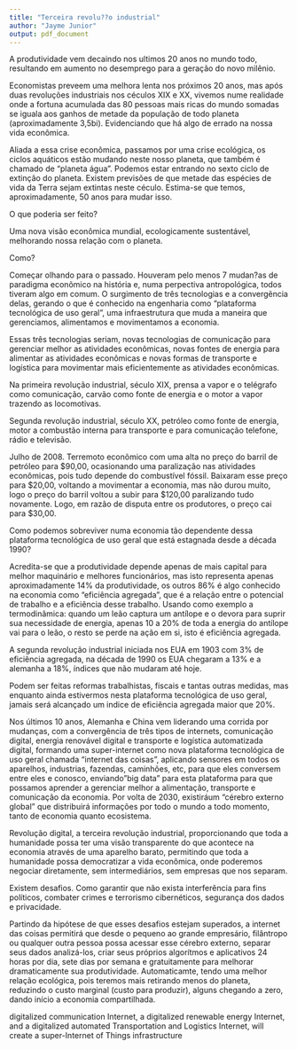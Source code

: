 ```yaml
---
title: "Terceira revolu??o industrial"
author: "Jayme Junior"
output: pdf_document
---
```



A produtividade vem decaindo nos ultimos 20 anos no mundo todo, resultando
em aumento no desemprego para a geração do novo milênio.

Economistas preveem uma melhora lenta nos próximos 20 anos, mas após duas
revoluções industriais nos céculos XIX e XX, vivemos nume realidade onde
a fortuna acumulada das 80 pessoas mais ricas do mundo somadas se iguala 
aos ganhos de metade da população de todo planeta (aproximadamente 3,5bi).
Evidenciando que há algo de errado na nossa vida econômica.

Aliada a essa crise econômica, passamos por uma crise ecológica, os ciclos
aquáticos estão mudando neste nosso planeta, que também é chamado de "planeta
água". Podemos estar entrando no sexto ciclo de extinção do planeta. Existem
previsões de que metade das espécies de vida da Terra sejam extintas neste 
céculo. Estima-se que temos, aproximadamente, 50 anos para mudar isso.

O que poderia ser feito?

Uma nova visão econômica mundial, ecologicamente sustentável, melhorando 
nossa relação com o planeta.

Como? 

Começar olhando para o passado. Houveram pelo menos 7 mudan?as de paradigma 
econõmico na história e, numa perpectiva antropológica, todos tiveram algo 
em comum. O surgimento de três tecnologias e a convergẽncia delas, gerando
o que é conhecido na engenharia como "plataforma tecnológica de uso geral", uma
infraestrutura que muda a maneira que gerenciamos, alimentamos e movimentamos
a economia.

Essas três tecnologias seriam, novas tecnologias de comunicação para gerenciar
melhor as atividades econômicas, novas fontes de energia para alimentar as
atividades econômicas e novas formas de transporte e logística para movimentar
mais eficientemente as atividades econômicas.

Na primeira revolução industrial, século XIX, prensa a vapor e o telégrafo
como comunicação, carvão como fonte de energia e o motor a vapor trazendo 
as locomotivas.

Segunda revolução industrial, século XX, petróleo como fonte de energia, motor a 
combustão interna para transporte e para comunicação telefone, rádio e televisão.

Julho de 2008. Terremoto econõmico com uma alta no preço do barril de petróleo para
$90,00, ocasionando uma paralização nas atividades econômicas, pois tudo depende do 
combustível fóssil. Baixaram esse preço para $20,00, voltando a movimentar a economia,
mas não durou muito, logo o preço do barril voltou a subir para $120,00 paralizando 
tudo novamente. Logo, em razão de disputa entre os produtores, o preço cai para $30,00.

Como podemos sobreviver numa economia tão dependente dessa plataforma tecnológica de uso
geral que está estagnada desde a década 1990?

Acredita-se que a produtividade depende apenas de mais capital para melhor maquinário e
melhores funcionários, mas isto representa apenas aproximadamente 14% da produtividade, 
os outros 86% é algo conhecido na economia como "eficiência agregada", que é a relação
entre o potencial de trabalho e a eficiência desse trabalho. Usando como exemplo a 
termodinâmica: quando um leão captura um antílope e o devora para suprir sua necessidade
de energia, apenas 10 a 20% de toda a energia do antílope vai para o leão, o resto se perde 
na ação em si, isto é eficiência agregada.

A segunda revolução industrial iniciada nos EUA em 1903 com 3% de eficiência agregada, na 
década de 1990 os EUA chegaram a 13% e a alemanha a 18%, índices que não mudaram até hoje.

Podem ser feitas reformas trabalhistas, fiscais e tantas outras medidas, mas enquanto ainda
estivermos nesta plataforma tecnológica de uso geral, jamais será alcançado um indice de
eficiẽncia agregada maior que 20%.

Nos últimos 10 anos, Alemanha e China vem liderando uma corrida por mudanças, com a convergência de três tipos de internets, comunicação digital, energia renovável digital e transporte e logística automatizada digital, formando uma super-internet como nova plataforma tecnológica de uso geral chamada "internet das coisas", aplicando sensores em todos os aparelhos, industrias, fazendas, caminhões, etc, para que eles conversem entre eles e conosco, enviando"big data" para esta plataforma para que possamos aprender a gerenciar melhor a 
alimentação, transporte e comunicação da economia. Por volta de 2030, existiráum "cérebro externo global" que distribuirá informações por todo o mundo a todo momento, tanto de economia quanto ecosistema. 

Revolução digital, a terceira revolução industrial, proporcionando que toda a humanidade possa ter uma visão transparente do que acontece na economia através de uma aparelho barato, permitindo que toda a humanidade possa democratizar a vida econômica, onde poderemos negociar diretamente, sem intermediários, sem empresas que nos separam. 

Existem desafios. Como garantir que não exista interferência para fins políticos, combater crimes e terrorismo cibernéticos, segurança dos dados e privacidade.

Partindo da hipótese de que esses desafios estejam superados, a internet das coisas permitirá que desde o pequeno ao grande empresário, filântropo ou qualquer outra pessoa possa acessar
esse cérebro externo, separar seus dados analizá-los, criar seus próprios algorítmos e aplicativos 24 horas por dia, sete dias por semana e gratuitamente para melhorar dramaticamente sua produtividade. Automaticamte, tendo uma melhor relação ecológica, pois teremos mais retirando menos do planeta, reduzindo o custo marginal (custo para produzir), alguns chegando a zero, dando início a economia compartilhada.




digitalized communication Internet, a digitalized renewable energy Internet, and a digitalized automated Transportation and Logistics Internet, will create a super-Internet of Things infrastructure





 

